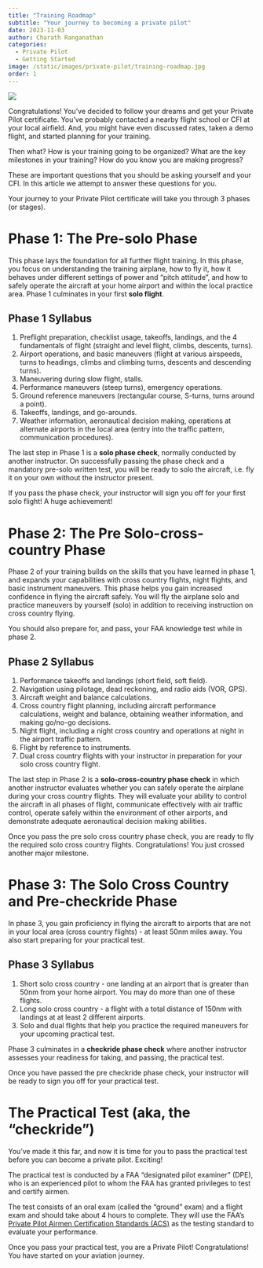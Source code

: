 ```yaml
---
title: "Training Roadmap"
subtitle: "Your journey to becoming a private pilot"
date: 2023-11-03
author: Charath Ranganathan
categories:
  - Private Pilot
  - Getting Started
image: /static/images/private-pilot/training-roadmap.jpg
order: 1
---
```

![](/static/images/private-pilot/training-roadmap.jpg)

Congratulations! You've decided to follow your dreams and get your Private Pilot certificate. You've probably contacted a nearby flight school or CFI at your local airfield. And, you might have even discussed rates, taken a demo flight, and started planning for your training.

Then what? How is your training going to be organized? What are the key milestones in your training? How do you know you are making progress?

These are important questions that you should be asking yourself and your CFI. In this article we attempt to answer these questions for you.

Your journey to your Private Pilot certificate will take you through 3 phases (or stages).

# Phase 1: The Pre-solo Phase

This phase lays the foundation for all further flight training. In this phase, you focus on understanding the training airplane, how to fly it, how it behaves under different settings of power and "pitch attitude", and how to safely operate the aircraft at your home airport and within the local practice area. Phase 1 culminates in your first **solo flight**.

## Phase 1 Syllabus

1. Preflight preparation, checklist usage, takeoffs, landings, and the 4 fundamentals of flight (straight and level flight, climbs, descents, turns).
2. Airport operations, and basic maneuvers (flight at various airspeeds, turns to headings, climbs and climbing turns, descents and descending turns).
3. Maneuvering during slow flight, stalls.
4. Performance maneuvers (steep turns), emergency operations.
5. Ground reference maneuvers (rectangular course, S-turns, turns around a point).
6. Takeoffs, landings, and go-arounds.
7. Weather information, aeronautical decision making, operations at alternate airports in the local area (entry into the traffic pattern, communication procedures).

The last step in Phase 1 is a **solo phase check**, normally conducted by another instructor. On successfully passing the phase check and a mandatory pre-solo written test, you will be ready to solo the aircraft, i.e. fly it on your own without the instructor present.

If you pass the phase check, your instructor will sign you off for your first solo flight! A huge achievement!

# Phase 2: The Pre Solo-cross-country Phase

Phase 2 of your training builds on the skills that you have learned in phase 1, and expands your capabilities with cross country flights, night flights, and basic instrument maneuvers. This phase helps you gain increased confidence in flying the aircraft safely. You will fly the airplane solo and practice maneuvers by yourself (solo) in addition to receiving instruction on cross country flying.

You should also prepare for, and pass, your FAA knowledge test while in phase 2.

## Phase 2 Syllabus

1. Performance takeoffs and landings (short field, soft field).
2. Navigation using pilotage, dead reckoning, and radio aids (VOR, GPS).
3. Aircraft weight and balance calculations.
4. Cross country flight planning, including aircraft performance calculations, weight and balance, obtaining weather information, and making go/no-go decisions.
5. Night flight, including a night cross country and operations at night in the airport traffic pattern.
6. Flight by reference to instruments.
7. Dual cross country flights with your instructor in preparation for your solo cross country flight.

The last step in Phase 2 is a **solo-cross-country phase check** in which another instructor evaluates whether you can safely operate the airplane during your cross country flights. They will evaluate your ability to control the aircraft in all phases of flight, communicate effectively with air traffic control, operate safely within the environment of other airports, and demonstrate adequate aeronautical decision making abilities.

Once you pass the pre solo cross country phase check, you are ready to fly the required solo cross country flights. Congratulations! You just crossed another major milestone.

# Phase 3: The Solo Cross Country and Pre-checkride Phase

In phase 3, you gain proficiency in flying the aircraft to airports that are not in your local area (cross country flights) - at least 50nm miles away. You also start preparing for your practical test.

## Phase 3 Syllabus

1. Short solo cross country - one landing at an airport that is greater than 50nm from your home airport. You may do more than one of these flights.
2. Long solo cross country - a flight with a total distance of 150nm with landings at at least 2 different airports.
3. Solo and dual flights that help you practice the required maneuvers for your upcoming practical test.

Phase 3 culminates in a **checkride phase check** where another instructor assesses your readiness for taking, and passing, the practical test.

Once you have passed the pre checkride phase check, your instructor will be ready to sign you off for your practical test.

# The Practical Test (aka, the "checkride")

You've made it this far, and now it is time for you to pass the practical test before you can become a private pilot. Exciting!

The practical test is conducted by a FAA "designated pilot examiner" (DPE), who is an experienced pilot to whom the FAA has granted privileges to test and certify airmen.

The test consists of an oral exam (called the "ground" exam) and a flight exam and should take about 4 hours to complete. They will use the FAA's [Private Pilot Airmen Certification Standards (ACS)](https://www.faa.gov/training_testing/testing/acs/media/private_airplane_acs_change_1.pdf) as the testing standard to evaluate your performance.

Once you pass your practical test, you are a Private Pilot! Congratulations! You have started on your aviation journey.